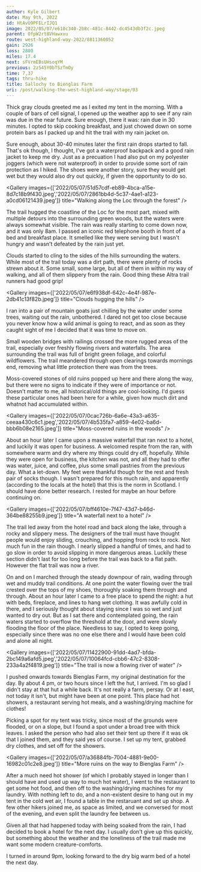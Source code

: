 ```yaml
---
author: Kyle Gilbert
date: May 9th, 2022
id: HtAvU9PFELrIJQ1
image: 2022/05/07/e610c340-2b8c-481c-8442-dc4543db3f2c.jpeg
parent: OfpW2rt8VHawxvu
route: west-highland-way-2022/8811360052
gain: 2926
loss: 2880
miles: 17.4
next: sFVrmEBsUHsoqYM
previous: 2z545Y0bTSzTmOy
time: 7,37
tags: thru-hike
title: Sallochy to Bienglas Farm
uri: /post/walking-the-west-highland-way/stage/03
---
```


<Stats />

<Route />

Thick gray clouds greeted me as I exited my tent in the morning. With a couple of
bars of cell signal, I opened up the weather app to see if any rain was due in
the near future. Sure enough, there it was: rain due in 30 minutes. I opted to
skip cooking breakfast, and just chowed down on some protein bars as I packed
up and hit the trail with my rain jacket on.

Sure enough, about 30-40 minutes later the first rain drops started to fall.
That's ok though, I thought, I've got a waterproof backpack and a good rain
jacket to keep me dry. Just as a precuation I had also put on my polyester
joggers (which were not waterproof) in order to provide some sort of rain
protection as I hiked. The shoes were another story, sure they would get wet but
they would also dry out quickly, if given the opportunity to do so.

<Gallery images={['2022/05/07/51d57cdf-eb89-4bca-a15e-8d7c18b9f430.jpeg','2022/05/07/2861bb4d-5c37-4ae1-a123-a0cd06121439.jpeg']} title="Walking along the Loc through the forest" />

The trail hugged the coastline of the Loc for the most part, mixed with multiple
detours into the surrounding green woods, but the waters were always somewhat
visible. The rain was really starting to come down now, and it was only 8am. I
passed an iconic red telephone booth in front of a bed and breakfast place. It
smelled like they were serving but I wasn't hungry and wasn't defeated by
the rain just yet.

Clouds started to cling to the sides of the hills surrounding the waters. While
most of the trail today was a dirt path, there were plenty of rocks strewn about
it. Some small, some large, but all of them in within my way of walking, and
all of them slippery from the rain. Good thing these Altra trail runners had
good grip!

<Gallery images={['2022/05/07/e6f938df-642c-4e4f-987e-2db41c13f82b.jpeg']} title="Clouds hugging the hills" />

I ran into a pair of mountain goats just chilling by the water under some trees,
waiting out the rain, unbothered. I dared not get too close because you never
know how a wild animal is going to react, and as soon as they caught sight of me
I decided that it was time to move on.

Small wooden bridges with railings crossed the more rugged areas of the trail,
especially over freshly flowing rivers and waterfalls. The area surrounding the
trail was full of bright green foliage, and colorful wildflowers. The trail
meandered through open clearings towards mornings end, removing what little
protection there was from the trees.

Moss-covered stones of old ruins popped up here and there along the way, but
there were no signs to indicate if they were of importance or not. Doesn't
matter to me, all historical/old things are cool-looking. I'd guess these
particular ones had been here for a while, given how much dirt and whatnot had
accumulated within.

<Gallery images={['2022/05/07/0cac726b-6a6e-43a3-a635-ceeaa430c6c1.jpeg','2022/05/07/4b535fa7-a859-4e02-ba6d-bbb6b08e2165.jpeg']} title="Moss-covered ruins in the woods" />

About an hour later I came upon a massive waterfall that ran next to a hotel,
and luckily it was open for business. A welcomed respite from the ran, with
somewhere warm and dry where my things could dry off, hopefully. While they
were open for business, the kitchen was not, and all they had to offer was
water, juice, and coffee, plus some small pastries from the previous day. What
a let-down. My feet were thankful though for the rest and fresh pair of socks
though. I wasn't prepared for this much rain, and apparently (according to the
locals at the hotel) that this is the norm in Scotland. I should have done
better research. I rested for maybe an hour before continuing on.

<Gallery images={['2022/05/07/bff4610e-7f47-43d7-b46d-364be88255b9.jpeg']} title="A waterfall next to a hotel" />

The trail led away from the hotel road and back along the lake, through a
rocky and slippery mess. The designers of the trail must have thought people
would enjoy sliding, crouching, and hopping from rock to rock. Not much fun in
the rain though. I nearly slipped a handful of times, and had to go slow in
order to avoid slipping in more dangerous areas. Luckily these section didn't
last for too long before the trail was back to a flat path. However the flat
trail was now a river.

On and on I marched through the steady downpour of rain, wading through wet
and muddy trail conditions. At one point the water flowing over the trail
crested over the tops of my shoes, thoroughly soaking them through and through.
About an hour later I came to a free place to spend the night: a hut with beds,
fireplace, and lines to hang wet clothing. It was awfully cold in there, and I
seriously thought about staying since I was so wet and just wanted to dry out.
But as I sat there and contemplated going, the rain waters started to overflow
the threshold at the door, and were slowly flooding the floor of the place.
Needless to say, I opted to keep going, especially since there was no one else
there and I would have been cold and alone all night.

<Gallery images={['2022/05/07/11422900-91dd-4ad7-bfda-2bc149a6afd5.jpeg','2022/05/07/10064fcd-cbb6-47c2-8308-233a4a2f4819.jpeg']} title="The trail is now a flowing river of water" />

I pushed onwards towards Bienglas Farm, my original destination for the day.
By about 4 pm, or two hours since I left the hut, I arrived. I'm so glad I
didn't stay at that hut a while back. It's not really a farm, persay. Or at l
east, not today it isn't, but might have been at one point. This place had hot
showers, a restaurant serving hot meals, and a washing/drying machine for clothes!

Picking a spot for my tent was tricky, since most of the grounds were flooded,
or on a slope, but I found a spot under a broad tree with thick leaves. I asked
the person who had also set their tent up there if it was ok that I joined them,
and they said yes of course. I set up my tent, grabbed dry clothes,
and set off for the showers.

<Gallery images={['2022/05/07/a36884fb-7004-4881-9e00-16982c01c2e8.jpeg']} title="More ruins on the way to Bienglas Farm" />

After a much need hot shower (of which I probably stayed in longer than I should
have and used up way to much hot water), I went to the restaurant to get some
hot food, and then off to the washing/drying machines for my laundry. With
nothing left to do, and a non-existent desire to hang out in my tent in the
cold wet air, I found a table in the restaruant and set up shop. A few other
hikers joined me, as space as limited, and we conversed for most of the
evening, and even split the laundry fee between us.

Given all that had happened today with being soaked from the rain, I had decided
to book a hotel for the next day. I usually don't give up this quickly, but
something about the weather and the loneliness of the trail made me want some
modern creature-comforts.

I turned in around 9pm, looking forward to the dry big warm bed of a hotel the
next day.

